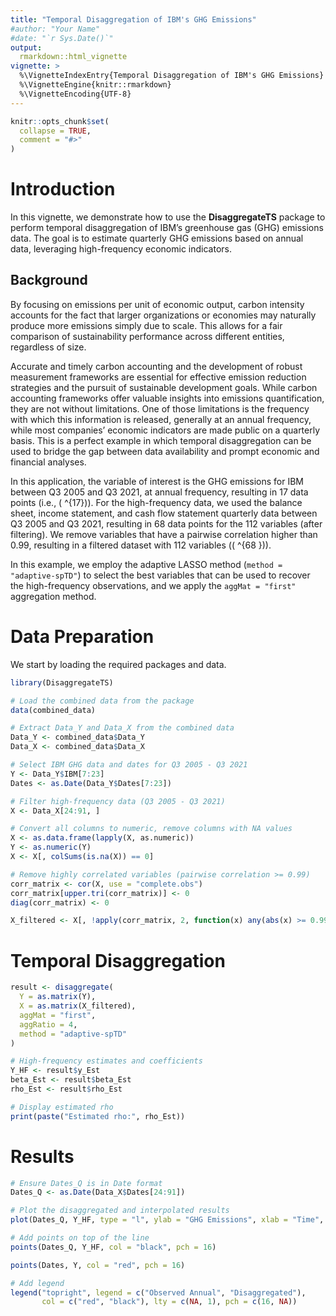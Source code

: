 ---
title: "Temporal Disaggregation of IBM's GHG Emissions"
#author: "Your Name"
#date: "`r Sys.Date()`"
output:
  rmarkdown::html_vignette
vignette: >
  %\VignetteIndexEntry{Temporal Disaggregation of IBM's GHG Emissions}
  %\VignetteEngine{knitr::rmarkdown}
  %\VignetteEncoding{UTF-8}
---


```{r, include = FALSE}
knitr::opts_chunk$set(
  collapse = TRUE,
  comment = "#>"
)
```



# Introduction

In this vignette, we demonstrate how to use the **DisaggregateTS** package to perform temporal disaggregation of IBM's greenhouse gas (GHG) emissions data. The goal is to estimate quarterly GHG emissions based on annual data, leveraging high-frequency economic indicators.

## Background

By focusing on emissions per unit of economic output, carbon intensity accounts for the fact that larger organizations or economies may naturally produce more emissions simply due to scale. This allows for a fair comparison of sustainability performance across different entities, regardless of size.

Accurate and timely carbon accounting and the development of robust measurement frameworks are essential for effective emission reduction strategies and the pursuit of sustainable development goals. While carbon accounting frameworks offer valuable insights into emissions quantification, they are not without limitations. One of those limitations is the frequency with which this information is released, generally at an annual frequency, while most companies’ economic indicators are made public on a quarterly basis. This is a perfect example in which temporal disaggregation can be used to bridge the gap between data availability and prompt economic and financial analyses.

In this application, the variable of interest is the GHG emissions for IBM between Q3 2005 and Q3 2021, at annual frequency, resulting in 17 data points (i.e., \(\mathbf{Y} \in \mathbb{R}^{17}\)). For the high-frequency data, we used the balance sheet, income statement, and cash flow statement quarterly data between Q3 2005 and Q3 2021, resulting in 68 data points for the 112 variables (after filtering). We remove variables that have a pairwise correlation higher than 0.99, resulting in a filtered dataset with 112 variables (\(\mathbf{X} \in \mathbb{R}^{68 \times 112}\)).

In this example, we employ the adaptive LASSO method (`method = "adaptive-spTD"`) to select the best variables that can be used to recover the high-frequency observations, and we apply the `aggMat = "first"` aggregation method.

# Data Preparation

We start by loading the required packages and data.


```{r setup, message=FALSE, warning=FALSE}
library(DisaggregateTS)
```

```{r}
# Load the combined data from the package
data(combined_data)

# Extract Data_Y and Data_X from the combined data
Data_Y <- combined_data$Data_Y
Data_X <- combined_data$Data_X

# Select IBM GHG data and dates for Q3 2005 - Q3 2021
Y <- Data_Y$IBM[7:23]
Dates <- as.Date(Data_Y$Dates[7:23])

# Filter high-frequency data (Q3 2005 - Q3 2021)
X <- Data_X[24:91, ]

# Convert all columns to numeric, remove columns with NA values
X <- as.data.frame(lapply(X, as.numeric))
Y <- as.numeric(Y)
X <- X[, colSums(is.na(X)) == 0]

# Remove highly correlated variables (pairwise correlation >= 0.99)
corr_matrix <- cor(X, use = "complete.obs")
corr_matrix[upper.tri(corr_matrix)] <- 0
diag(corr_matrix) <- 0

X_filtered <- X[, !apply(corr_matrix, 2, function(x) any(abs(x) >= 0.99))]
```

# Temporal Disaggregation

```{r}
result <- disaggregate(
  Y = as.matrix(Y),
  X = as.matrix(X_filtered),
  aggMat = "first",
  aggRatio = 4,
  method = "adaptive-spTD"
)

# High-frequency estimates and coefficients
Y_HF <- result$y_Est
beta_Est <- result$beta_Est
rho_Est <- result$rho_Est

# Display estimated rho
print(paste("Estimated rho:", rho_Est))
```

# Results

```{r plot-results, fig.width=8, fig.height=5, echo=FALSE}
# Ensure Dates_Q is in Date format
Dates_Q <- as.Date(Data_X$Dates[24:91])

# Plot the disaggregated and interpolated results
plot(Dates_Q, Y_HF, type = "l", ylab = "GHG Emissions", xlab = "Time", lwd = 2, col = "black")

# Add points on top of the line
points(Dates_Q, Y_HF, col = "black", pch = 16)

points(Dates, Y, col = "red", pch = 16)

# Add legend
legend("topright", legend = c("Observed Annual", "Disaggregated"), 
       col = c("red", "black"), lty = c(NA, 1), pch = c(16, NA))
```
